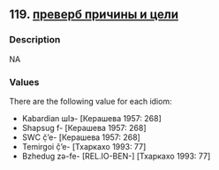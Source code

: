 ## 119. <a href =  'https://agricolamz.github.io/The_Circassian_Isoglosses_Database/119.html'>преверб причины и цели</a>
### Description

NA


### Values
There are the following value for each idiom:

* Kabardian шIэ- [Керашева 1957: 268]
* Shapsug f- [Керашева 1957: 268]
* SWC č̣’e- [Керашева 1957: 268]
* Temirgoi č̣’e- [Тхаркахо 1993: 77]
* Bzhedug zə-fe- [REL.IO-BEN-] [Тхаркахо 1993: 77]

